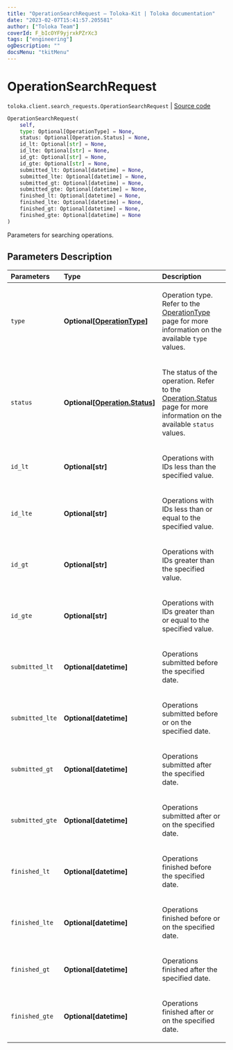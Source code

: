 ```yaml
---
title: "OperationSearchRequest — Toloka-Kit | Toloka documentation"
date: "2023-02-07T15:41:57.205581"
author: ["Toloka Team"]
coverId: F_bIcOYF9yjrxkPZrXc3
tags: ["engineering"]
ogDescription: ""
docsMenu: "tkitMenu"
---
```


# OperationSearchRequest
`toloka.client.search_requests.OperationSearchRequest` | [Source code](https://github.com/Toloka/toloka-kit/blob/v1.1.3/src/client/search_requests.py#L901)

```python
OperationSearchRequest(
    self,
    type: Optional[OperationType] = None,
    status: Optional[Operation.Status] = None,
    id_lt: Optional[str] = None,
    id_lte: Optional[str] = None,
    id_gt: Optional[str] = None,
    id_gte: Optional[str] = None,
    submitted_lt: Optional[datetime] = None,
    submitted_lte: Optional[datetime] = None,
    submitted_gt: Optional[datetime] = None,
    submitted_gte: Optional[datetime] = None,
    finished_lt: Optional[datetime] = None,
    finished_lte: Optional[datetime] = None,
    finished_gt: Optional[datetime] = None,
    finished_gte: Optional[datetime] = None
)
```

Parameters for searching operations.

## Parameters Description

| Parameters | Type | Description |
| :----------| :----| :-----------|
`type`|**Optional\[[OperationType](/docs-new/toloka-kit/reference/toloka.client.operations.OperationType)\]**|<p>Operation type. Refer to the [OperationType](/docs-new/toloka-kit/reference/toloka.client.operations.OperationType) page for more information on the available `type` values.</p>
`status`|**Optional\[[Operation.Status](/docs-new/toloka-kit/reference/toloka.client.operations.Operation.Status)\]**|<p>The status of the operation. Refer to the [Operation.Status](/docs-new/toloka-kit/reference/toloka.client.operations.Operation.Status) page for more information on the available `status` values.</p>
`id_lt`|**Optional\[str\]**|<p>Operations with IDs less than the specified value.</p>
`id_lte`|**Optional\[str\]**|<p>Operations with IDs less than or equal to the specified value.</p>
`id_gt`|**Optional\[str\]**|<p>Operations with IDs greater than the specified value.</p>
`id_gte`|**Optional\[str\]**|<p>Operations with IDs greater than or equal to the specified value.</p>
`submitted_lt`|**Optional\[datetime\]**|<p>Operations submitted before the specified date.</p>
`submitted_lte`|**Optional\[datetime\]**|<p>Operations submitted before or on the specified date.</p>
`submitted_gt`|**Optional\[datetime\]**|<p>Operations submitted after the specified date.</p>
`submitted_gte`|**Optional\[datetime\]**|<p>Operations submitted after or on the specified date.</p>
`finished_lt`|**Optional\[datetime\]**|<p>Operations finished before the specified date.</p>
`finished_lte`|**Optional\[datetime\]**|<p>Operations finished before or on the specified date.</p>
`finished_gt`|**Optional\[datetime\]**|<p>Operations finished after the specified date.</p>
`finished_gte`|**Optional\[datetime\]**|<p>Operations finished after or on the specified date.</p>
